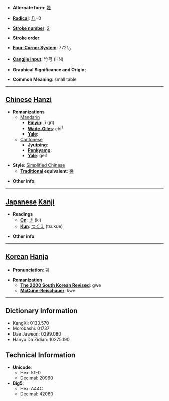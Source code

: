 * '''Alternate form''': [[幾]]

* '''[[Wiktionary:Chinese radical index| Radical]]''': [[Wiktionary:Chinese radical index 几|几]]+0

* '''[[Wiktionary:Chinese total strokes index|Stroke number]]''': [[Wiktionary:Chinese total strokes index 2|2]]

* '''Stroke order''': 

* '''[[Wiktionary:Chinese four corner index|Four-Corner System]]''': 7721<sub>0</sub>

* '''[[Wiktionary:Chinese Cangjie index|Cangjie input]]''': 竹弓 (HN)

* '''Graphical Significance and Origin''': 

* '''Common Meaning''': small table

----

== [[Chinese]] [[Hanzi]] ==

* '''Romanizations'''
** [[Mandarin]]
*** '''[[Pinyin]]''': jī (ji1)
*** '''[[Wade-Giles]]''': chi<sup>1</sup>
*** '''[[Yale]]''': 
**[[Cantonese]]
***'''[[Jyutping]]''':
***'''[[Penkyamp]]''': 
***'''[[Yale]]''': gei1

* '''Style''': [[Simplified Chinese]] 
** '''[[Traditional Chinese|Traditional]] equivalent''': [[幾]]

* '''Other info''': 

----

== [[Japanese]] [[Kanji]] ==

* '''Readings'''
** '''[[On]]''': [[き]] (ki)
** '''[[Kun]]''': [[つくえ]] (tsukue)

* '''Other info''':  

----

== [[Korean]] [[Hanja]] ==

* '''Pronunciation''': 궤

* '''Romanization'''
** '''[[The 2000 South Korean Revised Romanization|The 2000 South Korean Revised]]''': gwe
** '''[[McCune-Reischauer]]''': kwe

----

== Dictionary Information ==

* KangXi: 0133.570
* Morobashi: 01737
* Dae Jaweon: 0299.080
* Hanyu Da Zidian: 10275.190

== Technical Information ==

* '''Unicode''':
** Hex: 51E0
** Decimal: 20960
* '''Big5''':
** Hex: A44C
** Decimal: 42060
